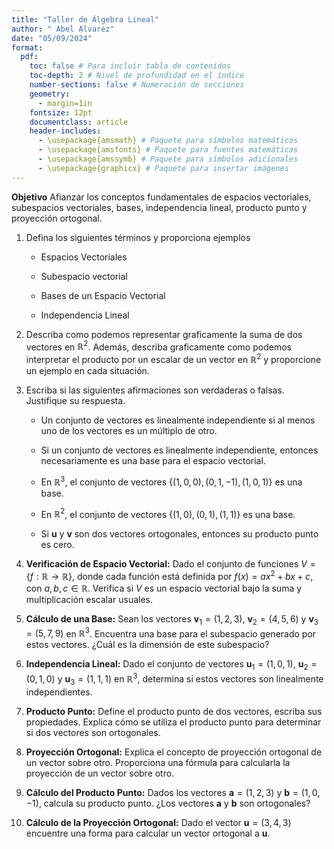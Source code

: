 ```yaml
---
title: "Taller de Álgebra Lineal"
author: " Abel Alvarez"
date: "05/09/2024"
format: 
  pdf:
    toc: false # Para incluir tabla de contenidos
    toc-depth: 2 # Nivel de profundidad en el índice
    number-sections: false # Numeración de secciones
    geometry: 
      - margin=1in
    fontsize: 12pt
    documentclass: article
    header-includes: 
      - \usepackage{amsmath} # Paquete para símbolos matemáticos
      - \usepackage{amsfonts} # Paquete para fuentes matemáticas
      - \usepackage{amssymb} # Paquete para símbolos adicionales
      - \usepackage{graphicx} # Paquete para insertar imágenes
---
```


**Objetivo** Afianzar los conceptos fundamentales de espacios vectoriales, subespacios vectoriales, bases, independencia lineal, producto punto y proyección ortogonal.

1. Defina los siguientes términos y proporciona ejemplos 
    
    - Espacios Vectoriales

    - Subespacio vectorial

    - Bases de un Espacio Vectorial

    - Independencia Lineal

2. Describa como podemos representar graficamente la suma de dos vectores en $\mathbb{R}^2$. Además, describa graficamente como podemos interpretar el producto por un escalar de un vector en $\mathbb{R}^2$ y proporcione un ejemplo en cada situación.


3. Escriba si las siguientes afirmaciones son verdaderas o falsas. Justifique su respuesta.
    
    - Un conjunto de vectores es linealmente independiente si al menos uno de los vectores es un múltiplo de otro.

    - Si un conjunto de vectores es linealmente independiente, entonces necesariamente es una base para el espacio vectorial.

    - En $\mathbb{R}^3$, el conjunto de vectores $\{(1, 0, 0), (0, 1, -1), (1, 0, 1)\}$ es una base.

    - En $\mathbb{R}^2$, el conjunto de vectores $\{(1, 0), (0, 1), (1, 1)\}$ es una base.

    - Si $\mathbf{u}$ y $\mathbf{v}$ son dos vectores ortogonales, entonces su producto punto es cero.

4. **Verificación de Espacio Vectorial:** Dado el conjunto de funciones $V = \{ f: \mathbb{R} \to \mathbb{R} \}$, donde cada función está definida por $f(x) = ax^2 + bx + c$, con $a, b, c \in \mathbb{R}$. Verifica si $V$ es un espacio vectorial bajo la suma y multiplicación escalar usuales.
    
5. **Cálculo de una Base:** Sean los vectores $\mathbf{v}_1 = (1, 2, 3)$, $\mathbf{v}_2 = (4, 5, 6)$ y $\mathbf{v}_3 = (5, 7, 9)$ en $\mathbb{R}^3$. Encuentra una base para el subespacio generado por estos vectores. ¿Cuál es la dimensión de este subespacio?


6. **Independencia Lineal:** Dado el conjunto de vectores $\mathbf{u}_1 = (1, 0, 1)$, $\mathbf{u}_2 = (0, 1, 0)$ y $\mathbf{u}_3 = (1, 1, 1)$ en $\mathbb{R}^3$, determina si estos vectores son linealmente independientes.
    
7. **Producto Punto:** Define el producto punto de dos vectores, escriba sus propiedades. Explica cómo se utiliza el producto punto para determinar si dos vectores son ortogonales.
    
8. **Proyección Ortogonal:** Explica el concepto de proyección ortogonal de un vector sobre otro. Proporciona una fórmula para calcularla la proyección de un vector sobre otro.
    
9. **Cálculo del Producto Punto:** Dados los vectores $\mathbf{a} = (1, 2, 3)$ y $\mathbf{b} = (1, 0, -1)$, calcula su producto punto. ¿Los vectores $\mathbf{a}$ y $\mathbf{b}$ son ortogonales?
    
10. **Cálculo de la Proyección Ortogonal:** Dado el vector $\mathbf{u} = (3, 4,3)$  encuentre una forma para calcular un vector ortogonal a $\mathbf{u}$.
    